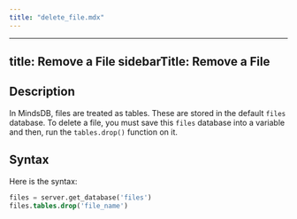 ```yaml
---
title: "delete_file.mdx"
---
```


---
title: Remove a File
sidebarTitle: Remove a File
---

## Description

In MindsDB, files are treated as tables. These are stored in the default `files` database. To delete a file, you must save this `files` database into a variable and then, run the `tables.drop()` function on it.

## Syntax

Here is the syntax:

```sql
files = server.get_database('files')
files.tables.drop('file_name')
```
